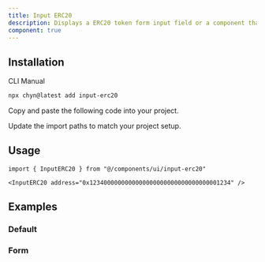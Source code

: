 ```yaml
---
title: Input ERC20
description: Displays a ERC20 token form input field or a component that looks like an ERC20 token input field.
component: true
---
```


<ComponentPreview name="input-erc20-demo" className="[&_input]:max-w-xs" />

## Installation

<Tabs defaultValue="cli">

<TabsList>
  <TabsTrigger value="cli">CLI</TabsTrigger>
  <TabsTrigger value="manual">Manual</TabsTrigger>
</TabsList>
<TabsContent value="cli">

```bash
npx chyn@latest add input-erc20
```

</TabsContent>

<TabsContent value="manual">

<Steps>

<Step>Copy and paste the following code into your project.</Step>

<ComponentSource name="input-erc20" />

<Step>Update the import paths to match your project setup.</Step>

</Steps>

</TabsContent>

</Tabs>

## Usage

```tsx
import { InputERC20 } from "@/components/ui/input-erc20"
```

```tsx
<InputERC20 address="0x1234000000000000000000000000000000001234" />
```

## Examples

### Default

<ComponentPreview name="input-erc20-demo" className="[&_input]:max-w-xs" />

### Form

<ComponentPreview name="input-erc20-form" className="[&_input]:max-w-xs" />

